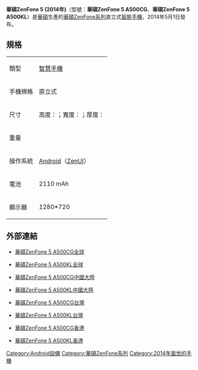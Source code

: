 {{Infobox mobile phone
| name         = 華碩ZenFone 5 (2014年)
| codename     = 
| logo         = File:ZenFone_Logo.svg
| logosize     = 
| image        =File:華碩ZENFONE 5.jpg 
| imagesize    =250
| alt          = 
| caption      = 
| brand        = [[華碩|華碩]]
| manufacturer = [[華碩|華碩]]
| slogan       = 
| series       = [[華碩ZenFone系列|華碩ZenFone系列]]
| modelnumber  = A500CG([[3G|3G]]/[[WCDMA|WCDMA]]),A500KL([[4G|4G]] [[LTE|LTE]])
| networks     = [[3.5G|3.5G]]/[[HSPA|HSPA]],[[3G|3G]]/[[WCDMA|WCDMA]],[[EDGE|EDGE]],[[GPRS|GPRS]]
[[GSM|GSM]] 1800,1900,850,900 (A500CG)
[[4G|4G]] [[LTE|LTE]]Band:1800[B3],2600[B7],700[B28],900[B8](A500KL)
| released     = {{Start date and age|2014|5|1}}
| available    = 
| discontinued = 
| unitssold    = 
| unitsshipped = 
| predecessor  = 
| successor    = [[華碩ZenFone_2|華碩ZenFone 2]]
| related      =[[華碩ZenFone_4_(2014)|華碩ZenFone 4 (2014)]]<br>[[華碩ZenFone_6|華碩ZenFone 6]]
| type         = [[智能手機|智能手機]]
| form         = 直立式
| size         = 高度：{{convert|148.2|mm}}；寬度：{{convert|72.8|mm}}；厚度：{{convert|10.3|mm}}
| weight       = {{convert|145.0|g}}
| os           = [[Android_4.3|Android 4.3]](ZenUI)[A500CG]<br>[[Android_4.4|Android 4.4]](ZenUI)[A500KL]<br>可升级至[[Android_5.0|Android 5.0]]<br>(需透過官網指示操作，無法使用OTA升級)
| soc          = Cloverview,[[Intel|Intel]] Saltwell(A500CG);[[Qualcomm|Qualcomm]] [[ARM_Cortex-A7|ARM Cortex-A7]](A500KL)
| cpu          = [[Intel_Atom|Intel Atom]] Z2580 Dual-Core 2.0GHz(A500CG);[[Qualcomm_Snapdragon|Qualcomm Snapdragon]] 400 MSM8926 Quad-Core 1.2GHz(A500KL)
| gpu          = [[PowerVR|PowerVR]] SGX 544MP2(A500CG);[[Adreno|Adreno]] 305(A500KL)
| memory       = [[LPDDR|LPDDR]]2 533MHz 1GB(8GB ROM)/2GB(16GB ROM)
| storage      = 8/16/32GB [[eMMC|eMMC]] Flash
| memory_card  = [[Micro_SD|Micro SD]],最高支援64GB擴充
| battery      = 2110 mAh
| input        = [[Micro_USB|Micro USB]]
| display      = [[IPS|IPS]] [[LCD|LCD]] {{convert|5.0|in}}1280X720 pixels,720p HD
294 DPI
[[康寧|康寧]] Gorilla 3 Glass防刮防指紋觸控螢幕
| ext_display  = 
| rear_camera  = 800萬畫素,[[Sony|Sony]] [[BSI|BSI]] [[CMOS|CMOS]] 
F2.0([[LED|LED]] 補光燈，AF自動對焦，夜間拍攝,防手震,1080p [[Full_HD|Full HD]]影片錄影,PixelMaster技術)
| front_camera = 200萬畫素,F2.8(臉部辨識,美顏模式，720p [[HD|HD]]影片錄影)
| sound        =單揚聲器/3.5mm耳機插孔，支援 SonicMaster聲賴技術。 
| connectivity =[[Bluetooth|Bluetooth]] 4.0+EDR +A2DP,[[Wi-Fi|Wi-Fi]] b/g/n,[[Wi-Fi_Direct|Wi-Fi Direct]],[[Hotspot|Hotspot]]熱點分享,[[FM|FM]]收音機,[[A-GPS|A-GPS]],[[GPS|GPS]],[[GLONASS|GLONASS]]
| other        = GloveTouch手套模式，免費[[Asus|Asus]] WebStorage 5GB雲端存儲空間。
| sar          = 
| hac          = 
| website      = [https://www.asus.com/Phone/ZenFone-A500CG/ A500CG](3G版)<br>[https://www.asus.com/Phone/ZenFone-A500KL/ A500KL](LTE版)
| references   = 
}}

'''華碩ZenFone 5 (2014年)'''（型號：'''華碩ZenFone 5 A500CG'''、'''華碩ZenFone 5 A500KL'''）是[[華碩|華碩]]生產的[[華碩ZenFone系列|華碩ZenFone系列]]直立式[[智能手機|智能手機]]，2014年5月1日發布。

== 規格 ==
{| class="wikitable"
|-
|類型
|[[智慧手機|智慧手機]]
|-
|手機規格
|直立式
|-
|尺寸
|高度：{{convert|148.2|mm}}；寬度：{{convert|72.8|mm}}；厚度：{{convert|10.3|mm}}
|-
|重量
|{{convert|145.0|g}}
|-
|操作系統
|[[Android|Android]]（[[ZenUI|ZenUI]]）
|-
|電池
|2110 mAh
|-
|顯示器
|{{convert|5.0|in}}1280*720
|}
== 外部連結 ==
* {{zh-tw}}[https://www.asus.com/Phone/ZenFone-A500CG/ 華碩ZenFone 5 A500CG全球] {{Wayback|url=https://www.asus.com/Phone/ZenFone-A500CG/ |date=20180623193030 }}
* {{zh-tw}}[https://www.asus.com/Phone/ZenFone-A500KL/ 華碩ZenFone 5 A500KL全球] {{Wayback|url=https://www.asus.com/Phone/ZenFone-A500KL/ |date=20180623191610 }}
* {{zh-tw}}[https://www.asus.com.cn/Phone/ZenFone-A500CG/ 華碩ZenFone 5 A500CG中國大陸] {{Wayback|url=https://www.asus.com.cn/Phone/ZenFone-A500CG/ |date=20180623172917 }}
* {{zh-tw}}[https://www.asus.com.cn/Phone/ZenFone-A500KL/ 華碩ZenFone 5 A500KL中國大陸] {{Wayback|url=https://www.asus.com.cn/Phone/ZenFone-A500KL/ |date=20180623171354 }}
* {{zh-tw}}[https://www.asus.com/tw/Phone/ZenFone-A500CG/ 華碩ZenFone 5 A500CG台灣] {{Wayback|url=https://www.asus.com/tw/Phone/ZenFone-A500CG/ |date=20180623175931 }}
* {{zh-tw}}[https://www.asus.com/tw/Phone/ZenFone-A500KL/ 華碩ZenFone 5 A500KL台灣] {{Wayback|url=https://www.asus.com/tw/Phone/ZenFone-A500KL/ |date=20180623183016 }}
* {{zh-hk}}[https://www.asus.com/hk/Phone/ZenFone-A500CG/ 華碩ZenFone 5 A500CG香港] {{Wayback|url=https://www.asus.com/hk/Phone/ZenFone-A500CG/ |date=20180623191523 }}
* {{zh-hk}}[https://www.asus.com/hk/Phone/ZenFone-A500KL/ 華碩ZenFone 5 A500KL香港] {{Wayback|url=https://www.asus.com/hk/Phone/ZenFone-A500KL/ |date=20180623190048 }}

{{華碩}}


[[Category:Android設備|Category:Android設備]]
[[Category:華碩ZenFone系列|Category:華碩ZenFone系列]]
[[Category:2014年面世的手機|Category:2014年面世的手機]]